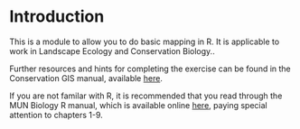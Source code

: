 # Introduction {#intro}

This is a module to allow you to do basic mapping in R. It is applicable to work in Landscape Ecology and Conservation Biology..

Further resources and hints for completing the exercise can be found in the Conservation GIS manual, available [here](https://nlboreal.github.io/ConservationGIS/).

If you are not familar with R, it is recommended that you read through the MUN Biology R manual, which is available online [here](https://ahurford.github.io/quant-guide-all-courses/), paying special attention to chapters 1-9.


